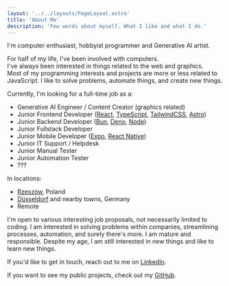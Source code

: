 ```yaml
---
layout: '../../layouts/PageLayout.astro'
title: 'About Me'
description: 'Few words about myself. What I like and what I do.'
---
```


<span className='text-2xl'>I'm computer enthusiast, hobbyist programmer and Generative AI artist.</span>

For half of my life, I've been involved with computers.  
I've always been interested in things related to the web and graphics.  
Most of my programming interests and projects are more or less related to JavaScript.
I like to solve problems, automate things, and create new things.

Currently, I'm looking for a full-time job as a:
- Generative AI Engineer / Content Creator (graphics related)
- <span className='opacity-50'>Junior</span> Frontend Developer ([React](https://react.dev/), [TypeScript](https://www.typescriptlang.org/), [TailwindCSS](https://tailwindcss.com/), [Astro](https://astro.build/))
- <span className='opacity-50'>Junior</span> Backend Developer ([Bun](https://bun.sh/), [Deno](https://deno.com/), [Node](https://nodejs.org/en))
- <span className='opacity-50'>Junior</span> Fullstack Developer
- <span className='opacity-50'>Junior</span> Mobile Developer ([Expo](https://docs.expo.dev/), [React Native](https://reactnative.dev/))
- <span className='opacity-50'>Junior</span> IT Support / Helpdesk
- <span className='opacity-50'>Junior</span> Manual Tester
- <span className='opacity-50'>Junior</span> Automation Tester
- ???

In locations:
- [Rzeszów](https://www.openstreetmap.org/#map=14/50.03719/22.00613), Poland
- [Düsseldorf](https://www.openstreetmap.org/#map=13/51.22334/6.78148) and nearby towns,  Germany
- Remote

I'm open to various interesting job proposals, not necessarily limited to coding. I am interested in solving problems within companies, streamlining processes, automation, and surely there's more. I am mature and responsible. Despite my age, I am still interested in new things and like to learn new things. 

If you'd like to get in touch, reach out to me on [LinkedIn](https://www.linkedin.com/in/wasowsky/).

If you want to see my public projects, check out my [GitHub](https://github.com/Avaray).
